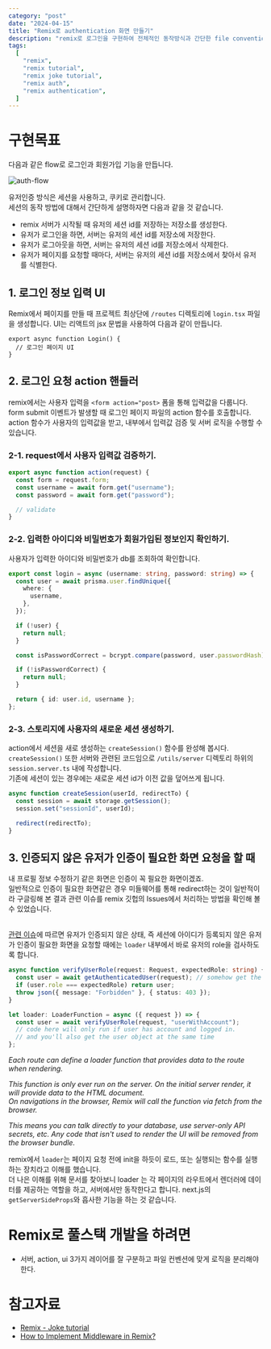 ```yaml
---
category: "post"
date: "2024-04-15"
title: "Remix로 authentication 화면 만들기"
description: "remix로 로그인을 구현하여 전체적인 동작방식과 간단한 file convention을 알아보았습니다."
tags:
  [
    "remix",
    "remix tutorial",
    "remix joke tutorial",
    "remix auth",
    "remix authentication",
  ]
---
```


# 구현목표

다음과 같은 flow로 로그인과 회원가입 기능을 만듭니다.<br />

<img alt="auth-flow" src="/images/auth-flow.png" />

유저인증 방식은 세션을 사용하고, 쿠키로 관리합니다.<br/>
세션의 동작 방법에 대해서 간단하게 설명하자면 다음과 같을 것 같습니다.<br/>

- remix 서버가 시작될 때 유저의 세션 id를 저장하는 저장소를 생성한다.
- 유저가 로그인을 하면, 서버는 유저의 세션 id를 저장소에 저장한다.
- 유저가 로그아웃을 하면, 서버는 유저의 세션 id를 저장소에서 삭제한다.
- 유저가 페이지를 요청할 때마다, 서버는 유저의 세션 id를 저장소에서 찾아서 유저를 식별한다.

## 1. 로그인 정보 입력 UI

Remix에서 페이지를 만들 때 프로젝트 최상단에 `/routes` 디렉토리에 `login.tsx` 파일을 생성합니다.
UI는 리액트의 jsx 문법을 사용하여 다음과 같이 만듭니다.

```tsx
export async function Login() {
  // 로그인 페이지 UI
}
```

## 2. 로그인 요청 action 핸들러

remix에서는 사용자 입력을 `<form action="post>` 폼을 통해 입력값을 다룹니다.<br />
form submit 이벤트가 발생할 때 로그인 페이지 파일의 action 함수를 호출합니다.<br />
action 함수가 사용자의 입력값을 받고, 내부에서 입력값 검증 및 서버 로직을 수행할 수 있습니다.<br />

### 2-1. request에서 사용자 입력값 검증하기.

```ts
export async function action(request) {
  const form = request.form;
  const username = await form.get("username");
  const password = await form.get("password");

  // validate
}
```

### 2-2. 입력한 아이디와 비밀번호가 회원가입된 정보인지 확인하기.

사용자가 입력한 아이디와 비밀번호가 db를 조회하여 확인합니다.

```ts
export const login = async (username: string, password: string) => {
  const user = await prisma.user.findUnique({
    where: {
      username,
    },
  });

  if (!user) {
    return null;
  }

  const isPasswordCorrect = bcrypt.compare(password, user.passwordHash);

  if (!isPasswordCorrect) {
    return null;
  }

  return { id: user.id, username };
};
```

### 2-3. 스토리지에 사용자의 새로운 세션 생성하기.

action에서 세션을 새로 생성하는 `createSession()` 함수를 완성해 봅시다. `createSession()` 또한 서버와 관련된 코드임으로 `/utils/server` 디렉토리 하위의 `session.server.ts` 내에 작성합니다.<br/>
기존에 세션이 있는 경우에는 새로운 세션 id가 이전 값을 덮어쓰게 됩니다.

```ts
async function createSession(userId, redirectTo) {
  const session = await storage.getSession();
  session.set("sessionId", userId);

  redirect(redirectTo);
}
```

## 3. 인증되지 않은 유저가 인증이 필요한 화면 요청을 할 때

내 프로필 정보 수정하기 같은 화면은 인증이 꼭 필요한 화면이겠죠.<br/>
일반적으로 인증이 필요한 화면같은 경우 미들웨어를 통해 redirect하는 것이 일반적이라 구글링해 본 결과 관련 이슈를 remix 깃헙의 Issues에서 처리하는 방법을 확인해 볼 수 있었습니다.<br/><br/>

[관련 이슈](https://github.com/remix-run/remix/discussions/1432)에 따르면 유저가 인증되지 않은 상태, 즉 세션에 아이디가 등록되지 않은 유저가 인증이 필요한 화면을 요청할 때에는 `loader` 내부에서 바로 유저의 role을 검사하도록 합니다.<br />

```ts
async function verifyUserRole(request: Request, expectedRole: string) {
  const user = await getAuthenticatedUser(request); // somehow get the user
  if (user.role === expectedRole) return user;
  throw json({ message: "Forbidden" }, { status: 403 });
}
```

```ts
let loader: LoaderFunction = async ({ request }) => {
  const user = await verifyUserRole(request, "userWithAccount");
  // code here will only run if user has account and logged in.
  // and you'll also get the user object at the same time
};
```

_Each route can define a loader function that provides data to the route when rendering._<br/>

_This function is only ever run on the server. On the initial server render, it will provide data to the HTML document._<br/>
_On navigations in the browser, Remix will call the function via fetch from the browser._<br/>

_This means you can talk directly to your database, use server-only API secrets, etc. Any code that isn't used to render the UI will be removed from the browser bundle._<br/>

remix에서 `loader`는 페이지 요청 전에 init을 하듯이 로드, 또는 실행되는 함수를 실행하는 장치라고 이해를 했습니다.<br/>
더 나은 이해를 위해 문서를 찾아보니 loader 는 각 페이지의 라우트에서 렌더러에 데이터를 제공하는 역할을 하고,
서버에서만 동작한다고 합니다. next.js의 `getServerSideProps`와 흡사한 기능을 하는 것 같습니다.

# Remix로 풀스택 개발을 하려면

- 서버, action, ui 3가지 레이어를 잘 구분하고 파일 컨벤션에 맞게 로직을 분리해야한다.

# 참고자료

- [Remix - Joke tutorial](https://remix.run/docs/en/main/tutorials/jokes#authentication)
- [How to Implement Middleware in Remix?](https://github.com/remix-run/remix/discussions/1432)
